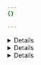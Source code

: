 ```yaml
---
{}

---
```




<Details header="Cloudflare Magic Transit">

[Cloudflare Magic Transit](/magic-transit/) is a network security and performance solution that offers DDoS protection, traffic acceleration, and more for on-premise, cloud-hosted, and hybrid networks.

* **Security**: Very secure.
* **Availability**: Enterprise-only.
* **Challenges**
  * Client's routers must:
    * Support anycast tunneling.
    * Allow configuration of at least one tunnel per Internet service provider (ISP).
    * Support maximum segment size (MSS) clamping.


</Details>


<Details header="Cloudflare Network Interconnect">

[Cloudflare Network Interconnect](/network-interconnect/) allows you to connect your network infrastructure directly with Cloudflare – rather than using the public Internet – for a more reliable and secure experience.

* **Security**: Very secure.
* **Availability**: Enterprise-only.
* **Challenges**
  * Requires some networking knowledge.
  * Only applies to some customer use cases.


</Details>


<Details header="Cloudflare Aegis">

Cloudflare Aegis provides dedicated egress IPs (from Cloudflare to your origin) for your layer 7 [WAF](/waf/), <GlossaryTooltip term="content delivery network (CDN)">CDN</GlossaryTooltip>, and [Spectrum](/spectrum/) services. The egress IPs are reserved exclusively for your account so that you can increase your origin security by only allowing a small list of IP addresses through your <GlossaryTooltip term="layer 3">layer 3</GlossaryTooltip> firewall.

Refer to the [introductory blog post](https://blog.cloudflare.com/cloudflare-aegis/) for details, or to the [Multi-vendor reference architecture](/reference-architecture/architectures/multi-vendor/#internet-default) for an example use case.

* **Security**: Very secure.
* **Availability**: Enterprise-only.
* **Challenges**: Requires network-level firewall policies.


</Details>

